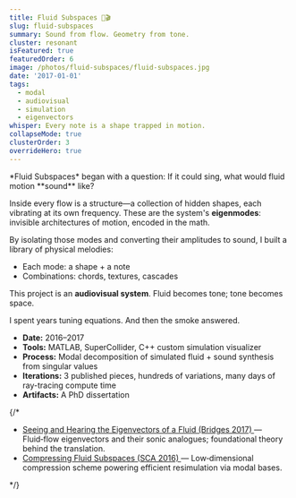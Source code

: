 ```yaml
---
title: Fluid Subspaces 🎵🎬
slug: fluid-subspaces
summary: Sound from flow. Geometry from tone.
cluster: resonant
isFeatured: true
featuredOrder: 6
image: /photos/fluid-subspaces/fluid-subspaces.jpg
date: '2017-01-01'
tags:
  - modal
  - audiovisual
  - simulation
  - eigenvectors
whisper: Every note is a shape trapped in motion.
collapseMode: true
clusterOrder: 3
overrideHero: true
---
```


<SimpleVideoBlock
  videoSrc="https://youtu.be/VPGkwYy7r0o"
  poster="/photos/fluid-subspaces/fluid-subspaces.jpg"
  title="Fluid Subspaces 🎵🎬"
  aspectRatio="video"
/>

<ProjectOverview header={null}>
*Fluid Subspaces* began with a question:  
If it could sing, what would fluid motion **sound** like?

Inside every flow is a structure—a collection of hidden shapes, each vibrating at its own frequency. These are the system's **eigenmodes**: invisible architectures of motion, encoded in the math.

By isolating those modes and converting their amplitudes to sound, I built a library of physical melodies:  
- Each mode: a shape + a note  
- Combinations: chords, textures, cascades  

This project is an **audiovisual system**. 
Fluid becomes tone; tone becomes space.

</ProjectOverview>

<FieldNote>
I spent years tuning equations. And then the smoke answered.
</FieldNote>

<CollapseMetadata>
  <ul>
    <li><strong>Date:</strong> 2016–2017</li>
    <li><strong>Tools:</strong> MATLAB, SuperCollider, C++ custom simulation visualizer</li>
    <li><strong>Process:</strong> Modal decomposition of simulated fluid + sound synthesis from singular values</li>
    <li><strong>Iterations:</strong> 3 published pieces, hundreds of variations, many days of ray-tracing compute time</li>
    <li><strong>Artifacts:</strong> A PhD dissertation</li>
  </ul>
</CollapseMetadata>

{/*
<TechnicalDetails>
  <ul className="list-disc list-inside space-y-2">
    <li>
      <a href="https://archive.bridgesmathart.org/2017/bridges2017-305.pdf" target="_blank" rel="noopener noreferrer" className="underline hover:text-blue-600">
        Seeing and Hearing the Eigenvectors of a Fluid (Bridges 2017)
      </a>
      — Fluid‑flow eigenvectors and their sonic analogues; foundational theory behind the translation.
    </li>
    <li>
      <a href="https://graphics.pixar.com/library/FluidSubspaces/paper.pdf" target="_blank" rel="noopener noreferrer" className="underline hover:text-blue-600">
        Compressing Fluid Subspaces (SCA 2016)
      </a>
      — Low‑dimensional compression scheme powering efficient resimulation via modal bases.
    </li>
  </ul>
</TechnicalDetails>
*/}

<CallToAction email="aaron.demby.jones@gmail.com" />
